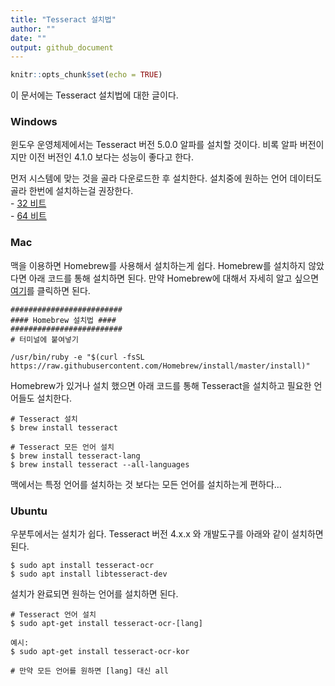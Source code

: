 ```yaml
---
title: "Tesseract 설치법"
author: ""
date: ""
output: github_document
---
```


```r
knitr::opts_chunk$set(echo = TRUE)
```

이 문서에는 Tesseract 설치법에 대한 글이다.


### Windows  

윈도우 운영체제에서는 Tesseract 버전 5.0.0 알파를 설치할 것이다. 비록 알파 버전이지만 이전 버전인 4.1.0 보다는 성능이 좋다고 한다.

먼저 시스템에 맞는 것을 골라 다운로드한 후 설치한다. 설치중에 원하는 언어 데이터도 골라 한번에 설치하는걸 권장한다.  
- [32 비트](https://digi.bib.uni-mannheim.de/tesseract/tesseract-ocr-w32-setup-v5.0.0-alpha.20191030.exe)  
- [64 비트](https://digi.bib.uni-mannheim.de/tesseract/tesseract-ocr-w64-setup-v5.0.0-alpha.20191030.exe)  



### Mac  

맥을 이용하면 Homebrew를 사용해서 설치하는게 쉽다. Homebrew를 설치하지 않았다면 아래 코드를 통해 설치하면 된다. 만약 Homebrew에 대해서 자세히 알고 싶으면 [여기](https://docs.brew.sh/)를 클릭하면 된다.

```
#########################
#### Homebrew 설치법 ####
#########################
# 터미널에 붙여넣기

/usr/bin/ruby -e "$(curl -fsSL https://raw.githubusercontent.com/Homebrew/install/master/install)"
```

Homebrew가 있거나 설치 했으면 아래 코드를 통해 Tesseract을 설치하고 필요한 언어들도 설치한다.

```
# Tesseract 설치
$ brew install tesseract

# Tesseract 모든 언어 설치
$ brew install tesseract-lang
$ brew install tesseract --all-languages

```

맥에서는 특정 언어를 설치하는 것 보다는 모든 언어를 설치하는게 편하다...  


### Ubuntu

우분투에서는 설치가 쉽다. Tesseract 버전 4.x.x 와 개발도구를 아래와 같이 설치하면 된다.

```
$ sudo apt install tesseract-ocr
$ sudo apt install libtesseract-dev
```

설치가 완료되면 원하는 언어를 설치하면 된다.  

```
# Tesseract 언어 설치
$ sudo apt-get install tesseract-ocr-[lang]

예시:
$ sudo apt-get install tesseract-ocr-kor

# 만약 모든 언어를 원하면 [lang] 대신 all
```

